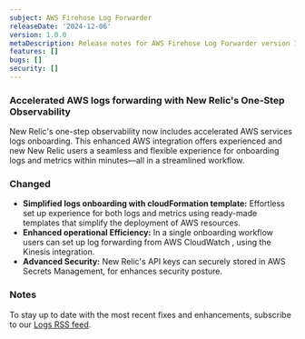 ```yaml
---
subject: AWS Firehose Log Forwarder 
releaseDate: '2024-12-06'
version: 1.0.0
metaDescription: Release notes for AWS Firehose Log Forwarder version 1.0.0
features: []
bugs: []
security: []
---
```


### Accelerated AWS logs forwarding with New Relic's One-Step Observability

New Relic's one-step observability now includes accelerated AWS services logs onboarding. This enhanced AWS integration offers experienced and new New Relic users a seamless and flexible experience for onboarding logs and metrics within minutes—all in a streamlined workflow.

### Changed

* **Simplified logs onboarding with cloudFormation template:** Effortless set up experience for both logs and metrics using ready-made templates that simplify the deployment of AWS resources.
* **Enhanced operational Efficiency:** In a single onboarding workflow users can set up log forwarding from AWS CloudWatch , using the Kinesis integration.
* **Advanced Security:**  New Relic's API keys can securely stored in AWS Secrets Management, for enhances security posture.

### Notes

To stay up to date with the most recent fixes and enhancements, subscribe to our [Logs RSS feed](/docs/release-notes/logs-release-notes/).
